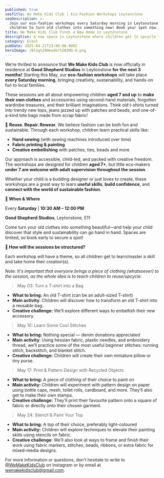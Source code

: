 ```yaml
---
published: true
seoTitle: We Make Kids Club | Eco-Fashion Workshops Leytonstone
seoDescription: >-
  Join our eco-fashion workshops every Saturday morning in Leytonstone for
  children to turn old clothes into something new! Book your spot now.
title: We Make Kids Club Finds a New Home in Leytonstone
description: A new space in Leytonstone where children get to upcycle their clothes
category: Event
pubDate: 2025-04-21T23:00:00.000Z
heroImage: /Blog%20Header%20IMG-9.png
---
```


We’re thrilled to announce that **We Make Kids Club** is now officially in residence at **Good Shepherd Studios** in Leytonstone **for** **the** **next 3 months!** Starting this May, our **eco-fashion workshops** will take place **every Saturday morning**, bringing creativity, sustainability, and hands-on fun to local families.

These sessions are all about empowering children **aged 7 and up** to **make their own clothes** and accessories using second-hand materials, forgotten wardrobe treasures, and their brilliant imaginations. Think old t-shirts turned into trendy new tops, jeans jazzed up with patches and beads, and one-of-a-kind tote bags made from scrap fabric!

👕 **Reuse. Repair. Rewear.**
We believe fashion can be both fun and sustainable. Through each workshop, children learn practical skills like:

* **Hand sewing** (with sewing machines introduced over time)
* **Fabric printing & painting**
* **Creative embellishing** with patches, ties, beads and more

Our approach is accessible, child-led, and packed with creative freedom. The workshops are designed for children **aged 7+**, but little eco-makers **under 7 are welcome with adult supervision throughout the session**.

Whether your child is a budding designer or just loves to create, these workshops are a great way to learn **useful skills**, **build confidence**, and **connect with the world of sustainable fashion**.

**📍 When & Where**

Every **Saturday** | **10:30 AM – 12:00 PM**

**Good Shepherd Studios**, Leytonstone, E11

Come turn your old clothes into something beautiful—and help your child discover that style and sustainability can go hand in hand. Spaces are limited, so book early to secure a spot!

<ButtonComponent url="https://www.eventbrite.com/e/eco-fashion-kids-workshop-tickets-1331503626189" label="Book on Eventbrite" />

**🧵 How will the sessions be structured?**

Each workshop will have a theme, so all children get to learn/master a skill and take home their creation(s).

*Note: It's important that everyone brings a piece of clothing (whatsoever) to the session, as the whole idea is to teach children to reuse/upcycle.*

> May 03: Turn a T-shirt into a Bag

* **What to bring:** An old T-shirt (can be an adult-sized T-shirt)
* **Main activity**: Children will discover how to transform an old T-shirt into a reusable bag.
* **Creative challenge:** We’ll explore different ways to embellish their new accessory.

> May 10: Learn Some Cool Stitches

* **What to bring:** Nothing special — denim donations appreciated
* **Main activity**: Using hessian fabric, plastic needles, and embroidery thread, we’ll practice some of the most useful beginner stitches: running stitch, backstitch, and blanket stitch.
* **Creative challenge:** Children will create their own miniature pillow or tiny purse.

> May 17: Print & Pattern Design with Recycled Objects

* **What to bring:** A piece of clothing of their choice to paint on
* **Main activity:** Children will experiment with pattern design on paper using bottle caps, mesh, toilet rolls, cardboard, and more. They’ll also get to make their own stamps.
* **Creative challenge:** They’ll print their favourite pattern onto a square of fabric or directly onto their chosen garment.

> May 24: Stencil & Paint Your Top

* **What to bring:** A top of their choice, preferably light-coloured
* **Main activity:** Children will explore techniques to elevate their painting skills using stencils on fabric.
* **Creative challenge**: We’ll also look at ways to frame and finish their work using fabric markers, stitches, beads, ribbons, or extra fabric for mixed-media designs.

For more information or questions, don't hesitate to write to [@WeMakeKidsClub](https://www.instagram.com/wemakekidsclub/) on Instagram or by email at [wemakekidsclub@gmail.com](mailto\:wemakekidsclub@gmail.com).

